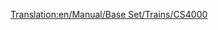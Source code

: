 [[Translation:en/Manual/Base Set/Trains/CS4000]]
{{en/Manual/Base Set/Trains/Trains|Cost=£26,953 ($53.906)
|Speed=96 kph (60 mph)
|Weight=150 t
|Power=4,000 hp (? kW)
|Annual=£2,956 ($5.912)
|Designed=1962
|Lifespan=20
|Capacity=N/A
|Description=No description has been written for this train yet. If you know something about this train, feel free to edit this page and add it!
|Real-life=No Real-Life Equivalent has been found for this train. If you know on what existing train this Transport Tycoon version is based, feel free to edit this page and let the world know!
}}